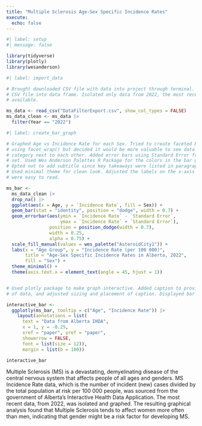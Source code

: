 ```yaml
---
title: "Multiple Sclerosis Age-Sex Specific Incidence Rates"
execute:
  echo: false
---
```


```r
#| label: setup
#| message: false

library(tidyverse)
library(plotly)
library(wesanderson)
```

```r
#| label: import_data

# Brought downloaded CSV file with data into project through terminal. Turned
# CSV file into data frame. Isolated only data from 2022, the most recent year
# available.

ms_data <- read_csv("DataFilterExport.csv", show_col_types = FALSE) 
ms_data_clean <- ms_data |>
  filter(Year == "2022") 
```

```r
#| label: create_bar_graph

# Graphed Age vs Incidence Rate for each Sex. Tried to create faceted bar graph
# using facet_wrap() but decided it would be more valuable to see data for each
# category next to each other. Added error bars using Standard Error from data
# set. Used Wes Anderson Palettes R Package for the colors in the bar graph.
# Opted not to add subtitle since key takeaways were listed in paragraph below.
# Used minimal theme for clean look. Adjusted the labels on the x-axis so they
# were easy to read.

ms_bar <- 
  ms_data_clean |> 
  drop_na() |>
  ggplot(aes(x = Age, y = `Incidence Rate`, fill = Sex)) +
  geom_bar(stat = "identity", position = "dodge", width = 0.7) +
  geom_errorbar(aes(ymin = `Incidence Rate` - `Standard Error`,
                    ymax = `Incidence Rate` + `Standard Error`),
                position = position_dodge(width = 0.7), 
                width = 0.25,  
                alpha = 0.75) +
  scale_fill_manual(values = wes_palette("AsteroidCity1")) +
  labs(x = "Age Group", y = "Incidence Rate (per 100 000)", 
       title = "Age-Sex Specific Incidence Rates in Alberta, 2022", 
       fill = "Sex") +
  theme_minimal() +
  theme(axis.text.x = element_text(angle = 45, hjust = 1))  


# Used plotly package to make graph interactive. Added caption to provide source
# of data, and adjusted sizing and placement of caption. Displayed bar graph.

interactive_bar <- 
  ggplotly(ms_bar, tooltip = c("Age", "Incidence Rate")) |>
    layout(annotations = list(
      text = "Data from Alberta IHDA",
      x = 1, y = -0.25,
      xref = "paper", yref = "paper",
      showarrow = FALSE,
      font = list(size = 12)), 
      margin = list(b = 100))

interactive_bar
```



Multiple Sclerosis (MS) is a devastating, demyelinating disease of the central
nervous system that affects people of all ages and genders. MS Incidence Rate
data, which is the number of incident (new) cases divided by the total
population at risk per 100 000 people, was sourced from the government of
Alberta's Interactive Health Data Application. The most recent data, from 2022,
was isolated and graphed. The resulting graphical analysis found that Multiple
Sclerosis tends to affect women more often than men, indicating that gender
might be a risk factor for developing MS.




